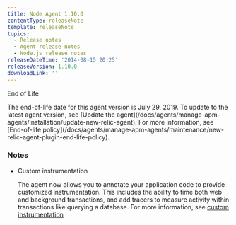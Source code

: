 ```yaml
---
title: Node Agent 1.10.0
contentType: releaseNote
template: releaseNote
topics:
  - Release notes
  - Agent release notes
  - Node.js release notes
releaseDateTime: '2014-08-15 20:25'
releaseVersion: 1.10.0
downloadLink: ''
---
```


End of Life

<Callout variant="important">
  The end-of-life date for this agent version is July 29, 2019. To update to the latest agent version, see [Update the agent](/docs/agents/manage-apm-agents/installation/update-new-relic-agent). For more information, see [End-of-life policy](/docs/agents/manage-apm-agents/maintenance/new-relic-agent-plugin-end-life-policy).
</Callout>

### Notes

* Custom instrumentation

  The agent now allows you to annotate your application code to provide customized instrumentation. This includes the ability to time both web and background transactions, and add tracers to measure activity within transactions like querying a database. For more information, see [custom instrumentation](/docs/agents/nodejs-agent/supported-features/nodejs-custom-instrumentation)
